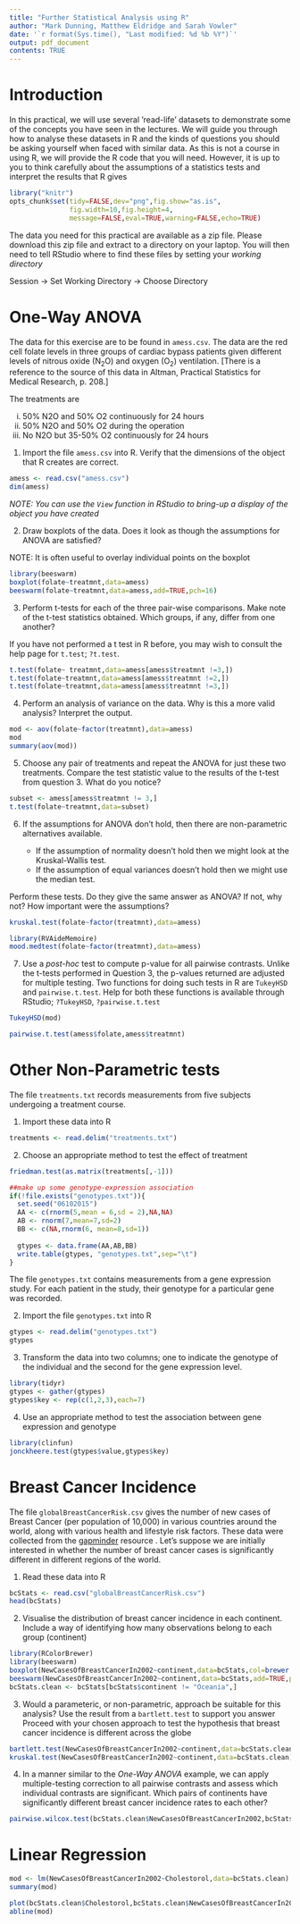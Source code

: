 ```yaml
---
title: "Further Statistical Analysis using R"
author: "Mark Dunning, Matthew Eldridge and Sarah Vowler"
date: '`r format(Sys.time(), "Last modified: %d %b %Y")`'
output: pdf_document
contents: TRUE
---
```


# Introduction



In this practical, we will use several ’read-life’ datasets to demonstrate some of the concepts you have
seen in the lectures. We will guide you through how to analyse these datasets in R and the kinds
of questions you should be asking yourself when faced with similar data. As this is not a course in using R, we will provide the R code that you will need. However, it is up to you to think carefully about the assumptions of a statistics tests and interpret the results that R gives

```r
library("knitr")
opts_chunk$set(tidy=FALSE,dev="png",fig.show="as.is",
               fig.width=10,fig.height=4,
               message=FALSE,eval=TRUE,warning=FALSE,echo=TRUE)
```

The data you need for this practical are available as a zip file. Please download this zip file and extract to a directory on your laptop. You will then need to tell RStudio where to find these files by setting your *working directory*

Session -> Set Working Directory -> Choose Directory

# One-Way ANOVA

The data for this exercise are to be found in `amess.csv`. The data are the red cell folate levels in three groups of cardiac bypass patients given different levels of nitrous oxide (N$_2$O) and oxygen (O$_2$) ventilation. [There is a reference to the source of this data in Altman, Practical Statistics for Medical Research, p. 208.]

The treatments are

i) 50% N2O and 50% O2 continuously for 24 hours
ii) 50% N2O and 50% O2 during the operation
iii) No N2O but 35-50% O2 continuously for 24 hours

1. Import the file `amess.csv` into R.  Verify that the dimensions of the object that R creates are correct.

```r
amess <- read.csv("amess.csv")
dim(amess)
```

*NOTE: You can use the `View` function in RStudio to bring-up a display of the object you have created*

2. Draw boxplots of the data. Does it look as though the assumptions for ANOVA are satisfied?

NOTE: It is often useful to overlay individual points on the boxplot

```r
library(beeswarm)
boxplot(folate~treatmnt,data=amess)
beeswarm(folate~treatmnt,data=amess,add=TRUE,pch=16)
```

3. Perform t-tests for each of the three pair-wise comparisons. Make note of the t-test statistics obtained. Which groups, if any, differ from one another?

If you have not performed a t test in R before, you may wish to consult the help page for `t.test`; `?t.test`. 

```r
t.test(folate~ treatmnt,data=amess[amess$treatmnt !=3,])
t.test(folate~treatmnt,data=amess[amess$treatmnt !=2,])
t.test(folate~treatmnt,data=amess[amess$treatmnt !=3,])
```

4. Perform an analysis of variance on the data. Why is this a more valid analysis? Interpret the output.

```r
mod <- aov(folate~factor(treatmnt),data=amess)
mod
summary(aov(mod))
```

5. Choose any pair of treatments and repeat the ANOVA for just these two treatments. Compare the test statistic value to the results of the t-test from question 3. What do you notice?

```r
subset <- amess[amess$treatmnt != 3,]
t.test(folate~treatmnt,data=subset)
```

6. If the assumptions for ANOVA don’t hold, then there are non-parametric alternatives available. 

    + If the assumption of normality doesn’t hold then we might look at the Kruskal-Wallis test. 
    + If the assumption of equal variances doesn’t hold then we might use the median test.

Perform these tests. Do they give the same answer as ANOVA? If not, why not? How important were the assumptions?


```r
kruskal.test(folate~factor(treatmnt),data=amess)

library(RVAideMemoire)
mood.medtest(folate~factor(treatmnt),data=amess)
```

7. Use a *post-hoc* test to compute p-value for all pairwise contrasts. Unlike the t-tests performed in Question 3, the p-values returned are adjusted for multiple testing. Two functions for doing such tests in R are `TukeyHSD` and `pairwise.t.test`. Help for both these functions is available through RStudio; `?TukeyHSD`, `?pairwise.t.test`

```r
TukeyHSD(mod)
```


```r
pairwise.t.test(amess$folate,amess$treatmnt)
```


# Other Non-Parametric tests

The file `treatments.txt` records measurements from five subjects undergoing a treatment course. 

1. Import these data into R

```r
treatments <- read.delim("treatments.txt")
```

2. Choose an appropriate method to test the effect of treatment

```r
friedman.test(as.matrix(treatments[,-1]))
```


```r
##make up some genotype-expression association
if(!file.exists("genotypes.txt")){
  set.seed("06102015")
  AA <- c(rnorm(5,mean = 6,sd = 2),NA,NA)
  AB <- rnorm(7,mean=7,sd=2)
  BB <- c(NA,rnorm(6, mean=8,sd=1))
  
  gtypes <- data.frame(AA,AB,BB)
  write.table(gtypes, "genotypes.txt",sep="\t")
}

```

The file `genotypes.txt` contains measurements from a gene expression study. For each patient in the study, their genotype for a particular gene was recorded. 

2. Import the file `genotypes.txt` into R

```r
gtypes <- read.delim("genotypes.txt")
gtypes
```

3. Transform the data into two columns; one to indicate the genotype of the individual and the second for the gene expression level. 


```r
library(tidyr)
gtypes <- gather(gtypes)
gtypes$key <- rep(c(1,2,3),each=7)
```

4. Use an appropriate method to test the association between gene expression and genotype

```r
library(clinfun)
jonckheere.test(gtypes$value,gtypes$key)
```



# Breast Cancer Incidence

The file `globalBreastCancerRisk.csv` gives the number of new cases of Breast Cancer (per population of 10,000) in various countries around the world, along with various health and lifestyle risk factors. These data were collected from the [gapminder](www.gapminder.org) resource \footnote{Similar data are also detailed in a blog post at: http://www.analyticsforfun.com/2014/06/performing-anova-test-in-r-results-and.html}. Let's suppose we are initially interested in whether the number of breast cancer cases is significantly different in different regions of the world.

1. Read these data into R
    
```r
bcStats <- read.csv("globalBreastCancerRisk.csv")
head(bcStats)
```

    
2.  Visualise the distribution of breast cancer incidence in each continent. Include a way of identifying how many observations belong to each group (continent)

```r
library(RColorBrewer)
library(beeswarm)
boxplot(NewCasesOfBreastCancerIn2002~continent,data=bcStats,col=brewer.pal(5,"Set1"),notch=TRUE)
beeswarm(NewCasesOfBreastCancerIn2002~continent,data=bcStats,add=TRUE,pch=16)
bcStats.clean <- bcStats[bcStats$continent != "Oceania",]
```

3. Would a parameteric, or non-parametric, approach be suitable for this analysis? Use the result from a `bartlett.test` to support you answer
Proceed with your chosen approach to test the hypothesis that breast cancer incidence is different across the globe

```r
bartlett.test(NewCasesOfBreastCancerIn2002~continent,data=bcStats.clean)
kruskal.test(NewCasesOfBreastCancerIn2002~continent,data=bcStats.clean)
```

4. In a manner similar to the *One-Way ANOVA* example, we can apply multiple-testing correction to all pairwise contrasts and assess which individual contrasts are significant. Which pairs of continents have significantly different breast cancer incidence rates to each other?
    
```r
pairwise.wilcox.test(bcStats.clean$NewCasesOfBreastCancerIn2002,bcStats.clean$continent)
```
    
# Linear Regression




```r
mod <- lm(NewCasesOfBreastCancerIn2002~Cholestorol,data=bcStats.clean)
summary(mod)
```


```r
plot(bcStats.clean$Cholestorol,bcStats.clean$NewCasesOfBreastCancerIn2002,pch=16)
abline(mod)
```

